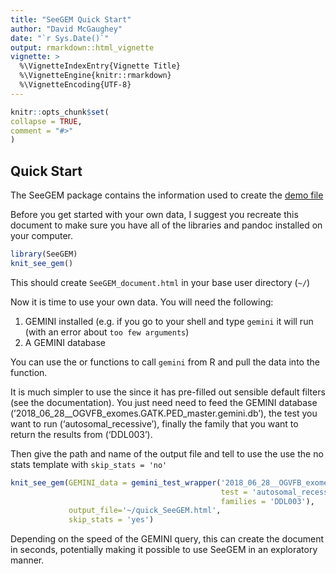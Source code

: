 ```yaml
---
title: "SeeGEM Quick Start"
author: "David McGaughey"
date: "`r Sys.Date()`"
output: rmarkdown::html_vignette
vignette: >
  %\VignetteIndexEntry{Vignette Title}
  %\VignetteEngine{knitr::rmarkdown}
  %\VignetteEncoding{UTF-8}
---
```

  
```r
knitr::opts_chunk$set(
collapse = TRUE,
comment = "#>"
)
```

## Quick Start
The SeeGEM package contains the information used to create the 
[demo file](https://cdn.rawgit.com/davemcg/see_gem/master/inst/extdata/demo.html?raw=True)

Before you get started with your own data, I suggest you recreate this document
to make sure you have all of the libraries and pandoc installed on your computer.

```r
library(SeeGEM)
knit_see_gem()
```

This should create `SeeGEM_document.html` in your base user directory (`~/`)

Now it is time to use your own data. You will need the following:

  1. GEMINI installed (e.g. if you go to your shell and type `gemini` it will run (with an error about `too few arguments`)
  2. A GEMINI database

You can use the \code{\link{gemini_test_wrapper}} or \code{\link{gemini_query_wrapper}} functions to call
`gemini` from R and pull the data into the \code{\link{knit_see_gem}} function. 

It is much simpler to use the \code{\link{gemini_test_wrapper}} since it has pre-filled out
sensible default filters (see the documentation). You just need need to feed \code{\link{gemini_test_wrapper}}
the GEMINI database ('2018_06_28__OGVFB_exomes.GATK.PED_master.gemini.db'), the
test you want to run ('autosomal_recessive'), finally the family that you want
to return the results from ('DDL003').

Then give the path and name of the output file and tell \code{\link{knit_see_gem}}
to use the use the no stats template with `skip_stats = 'no'`

```r
knit_see_gem(GEMINI_data = gemini_test_wrapper('2018_06_28__OGVFB_exomes.GATK.PED_master.gemini.db', 
                                               test = 'autosomal_recessive', 
                                               families = 'DDL003'), 
             output_file='~/quick_SeeGEM.html', 
             skip_stats = 'yes')
```

Depending on the speed of the GEMINI query, this can create the document in seconds, potentially
making it possible to use SeeGEM in an exploratory manner. 

